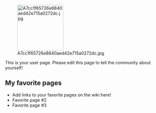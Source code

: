 [[File:A7cc1f65726e8840aed42e715a0272dc.jpg|thumb|150px|right]]

This is your user page. Please edit this page to tell the community about yourself!

==My favorite pages==

* Add links to your favorite pages on the wiki here!
* Favorite page #2
* Favorite page #3
